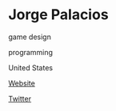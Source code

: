 # Jorge Palacios

<Skills>

game design

programming

</Skills>

<Location>

United States

</Location>

<Personal>

[Website](http://jorge.palacios.co)

[Twitter](https://twitter.com/pctroll)

</Personal>


